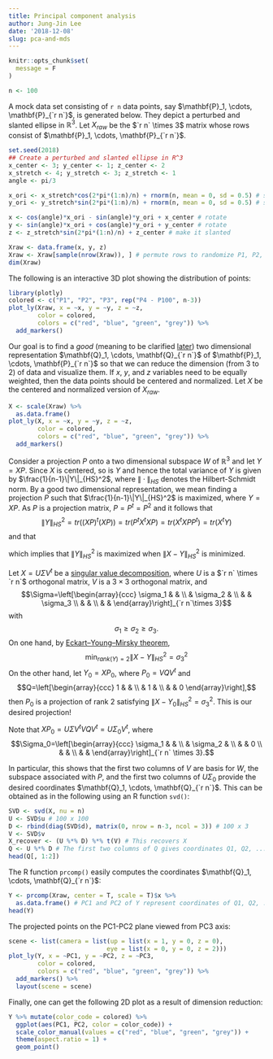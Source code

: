 ```yaml
---
title: Principal component analysis
author: Jung-Jin Lee
date: '2018-12-08'
slug: pca-and-mds
---
```


```r
knitr::opts_chunk$set(
  message = F
)
```

```r
n <- 100
```

A mock data set consisting of `r n` data points, say $\mathbf{P}_1, \cdots, \mathbf{P}_{`r n`}$, is generated below. They depict a perturbed and slanted ellipse in $\mathbb{R}^3$. Let $X_{raw}$ be the $`r n` \times 3$ matrix whose rows consist of $\mathbf{P}_1, \cdots, \mathbf{P}_{`r n`}$. 

```r
set.seed(2018)
## Create a perturbed and slanted ellipse in R^3
x_center <- 3; y_center <- 1; z_center <- 2 
x_stretch <- 4; y_stretch <- 3; z_stretch <- 1
angle <- pi/3

x_ori <- x_stretch*cos(2*pi*(1:n)/n) + rnorm(n, mean = 0, sd = 0.5) # stretch
y_ori <- y_stretch*sin(2*pi*(1:n)/n) + rnorm(n, mean = 0, sd = 0.5) # stretch

x <- cos(angle)*x_ori - sin(angle)*y_ori + x_center # rotate
y <- sin(angle)*x_ori + cos(angle)*y_ori + y_center # rotate
z <- z_stretch*sin(2*pi*(1:n)/n) + z_center # make it slanted

Xraw <- data.frame(x, y, z) 
Xraw <- Xraw[sample(nrow(Xraw)), ] # permute rows to randomize P1, P2, P3
dim(Xraw)
```

The following is an interactive 3D plot showing the distribution of points:

```r
library(plotly)
colored <- c("P1", "P2", "P3", rep("P4 - P100", n-3))
plot_ly(Xraw, x = ~x, y = ~y, z = ~z, 
        color = colored,
        colors = c("red", "blue", "green", "grey")) %>%
  add_markers() 
```

Our goal is to find a _good_ (meaning to be clarified <a href="#later">later</a>) two dimensional representation $\mathbf{Q}_1, \cdots, \mathbf{Q}_{`r n`}$ of $\mathbf{P}_1, \cdots, \mathbf{P}_{`r n`}$ so that we can reduce the dimension (from 3 to 2) of data and visualize them. If $x$, $y$, and $z$ variables need to be equally weighted, then the data points should be centered and normalized. Let $X$ be the centered and normalized version of $X_{raw}$.

```r
X <- scale(Xraw) %>%
  as.data.frame()
plot_ly(X, x = ~x, y = ~y, z = ~z, 
        color = colored, 
        colors = c("red", "blue", "green", "grey")) %>%
  add_markers() 
```

<a name="later"></a> Consider a projection $P$ onto a two dimensional subspace $W$ of $\mathbb{R}^3$ and let $Y=XP$. Since $X$ is centered, so is $Y$ and hence the total variance of $Y$ is given by $\frac{1}{n-1}\|Y\|_{HS}^2$, where $\|\cdot\|_{HS}$ denotes the Hilbert-Schmidt norm. 
By a good two dimensional representation, we mean finding a projection $P$ such that $\frac{1}{n-1}\|Y\|_{HS}^2$ is maximized, where $Y=XP$. As $P$ is a projection matrix, $P=P^t=P^2$ and it follows that 
$$\|Y\|_{HS}^2=tr((XP)^t(XP))=tr(P^tX^tXP)=tr(X^tXPP^t)=tr(X^tY)$$ and that

\begin{aligned}
\|X-Y\|_{HS}^2&=tr((X-Y)^t(X-Y))\\
&=tr(X^tX)-tr(X^tY)-tr(Y^tX)+tr(Y^tY)\\
&=tr(X^tX)-tr(X^tY)-tr((Y^tX)^t)+tr(Y^tY)\\
&=tr(X^tX)-2tr(X^tY)+tr(Y^tY)\\
&=\|X\|_{HS}^2-\|Y\|_{HS}^2,
\end{aligned}

which implies that $\|Y\|_{HS}^2$ is maximized when $\|X-Y\|_{HS}^2$ is minimized. 

Let $X=U\Sigma V^t$ be a [singular value decomposition](https://en.wikipedia.org/wiki/Singular_value_decomposition), where $U$ is a $`r n` \times `r n`$ orthogonal matrix, $V$ is a $3 \times 3$ orthogonal matrix, and 
$$\Sigma=\left[\begin{array}{ccc} \sigma_1 & & \\ & \sigma_2 &  \\ & & \sigma_3 \\ & & \\ & & \end{array}\right]_{`r n`\times 3}$$ with
$$\sigma_1\geq \sigma_2\geq \sigma_3.$$
On one hand, by [Eckart–Young–Mirsky theorem](https://en.wikipedia.org/wiki/Low-rank_approximation), 
$$\min_{rank(Y)=2} \|X-Y\|_{HS}^2 = \sigma_3^2$$
On the other hand, let $Y_0=XP_0$, where $P_0=VQV^t$ and 
$$Q=\left[\begin{array}{ccc} 1 & & \\ & 1 &  \\ & & 0 \end{array}\right],$$
then $P_0$ is a projection of rank 2 satisfying $\|X-Y_0\|_{HS}^2 = \sigma_3^2$. This is our desired projection!

Note that $XP_0=U\Sigma V^tVQV^t = U\Sigma_0V^t$, where $$\Sigma_0=\left[\begin{array}{ccc} \sigma_1 & & \\ & \sigma_2 &  \\ & & 0 \\ & & \\ & & \end{array}\right]_{`r n` \times 3}.$$

In particular, this shows that the first two columns of $V$ are basis for $W$, the subspace associated with $P$, and the first two columns of $U\Sigma_0$ provide the desired coordinates $\mathbf{Q}_1, \cdots, \mathbf{Q}_{`r n`}$. This can be obtained as in the following using an R function `svd()`:

```r
SVD <- svd(X, nu = n)
U <- SVD$u # 100 x 100
D <- rbind(diag(SVD$d), matrix(0, nrow = n-3, ncol = 3)) # 100 x 3
V <- SVD$v
X_recover <- (U %*% D) %*% t(V) # This recovers X 
Q <- U %*% D # The first two columns of Q gives coordinates Q1, Q2, ..., Q100
head(Q[, 1:2])
```

The R function `prcomp()` easily computes the coordinates $\mathbf{Q}_1, \cdots, \mathbf{Q}_{`r n`}$:

```r
Y <- prcomp(Xraw, center = T, scale = T)$x %>%
  as.data.frame() # PC1 and PC2 of Y represent coordinates of Q1, Q2, ..., Q100 
head(Y)
```

The projected points on the PC1-PC2 plane viewed from PC3 axis:

```r
scene <- list(camera = list(up = list(x = 1, y = 0, z = 0),
                           eye = list(x = 0, y = 0, z = 2)))
plot_ly(Y, x = ~PC1, y = ~PC2, z = ~PC3, 
        color = colored,
        colors = c("red", "blue", "green", "grey")) %>%
  add_markers() %>%
  layout(scene = scene)
```

Finally, one can get the following 2D plot as a result of dimension reduction:

```r
Y %>% mutate(color_code = colored) %>%
  ggplot(aes(PC1, PC2, color = color_code)) +
  scale_color_manual(values = c("red", "blue", "green", "grey")) +
  theme(aspect.ratio = 1) +
  geom_point()
```
